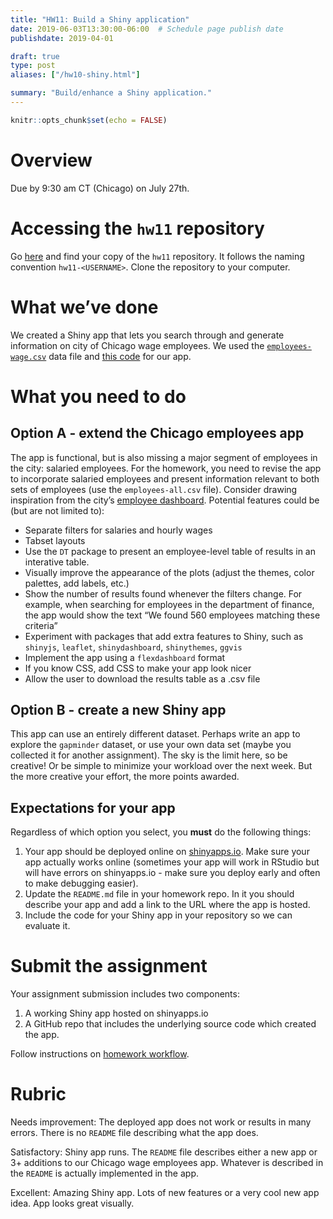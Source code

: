 ```yaml
---
title: "HW11: Build a Shiny application"
date: 2019-06-03T13:30:00-06:00  # Schedule page publish date
publishdate: 2019-04-01

draft: true
type: post
aliases: ["/hw10-shiny.html"]

summary: "Build/enhance a Shiny application."
---
```


```r
knitr::opts_chunk$set(echo = FALSE)
```

# Overview

Due by 9:30 am CT (Chicago) on July 27th.

# Accessing the `hw11` repository

Go [here](https://github.coecis.cornell.edu/cis-fa22) and find your copy of the `hw11` repository. It follows the naming convention `hw11-<USERNAME>`. Clone the repository to your computer.

# What we've done

We created a Shiny app that lets you search through and generate information on city of Chicago wage employees. We used the [`employees-wage.csv`](https://github.com/cis-ds/shiny-demo) data file and [this code](/notes/shiny/#final-shiny-app-code) for our app.

# What you need to do

## Option A - extend the Chicago employees app

The app is functional, but is also missing a major segment of employees in the city: salaried employees. For the homework, you need to revise the app to incorporate salaried employees and present information relevant to both sets of employees (use the `employees-all.csv` file). Consider drawing inspiration from the city's [employee dashboard](https://data.cityofchicago.org/Administration-Finance/Current-Employee-Names-Salaries-and-Position-Title/aned-ke5c). Potential features could be (but are not limited to):

* Separate filters for salaries and hourly wages
* Tabset layouts
* Use the `DT` package to present an employee-level table of results in an interative table.
* Visually improve the appearance of the plots (adjust the themes, color palettes, add labels, etc.)
* Show the number of results found whenever the filters change. For example, when searching for employees in the department of finance, the app would show the text "We found 560 employees matching these criteria"
* Experiment with packages that add extra features to Shiny, such as `shinyjs`, `leaflet`, `shinydashboard`, `shinythemes`, `ggvis`
* Implement the app using a `flexdashboard` format
* If you know CSS, add CSS to make your app look nicer
* Allow the user to download the results table as a .csv file

## Option B - create a new Shiny app

This app can use an entirely different dataset. Perhaps write an app to explore the `gapminder` dataset, or use your own data set (maybe you collected it for another assignment). The sky is the limit here, so be creative! Or be simple to minimize your workload over the next week. But the more creative your effort, the more points awarded.

## Expectations for your app

Regardless of which option you select, you **must** do the following things:

1. Your app should be deployed online on [shinyapps.io](http://www.shinyapps.io). Make sure your app actually works online (sometimes your app will work in RStudio but will have errors on shinyapps.io - make sure you deploy early and often to make debugging easier).
1. Update the `README.md` file in your homework repo. In it you should describe your app and add a link to the URL where the app is hosted.
1. Include the code for your Shiny app in your repository so we can evaluate it.

# Submit the assignment

Your assignment submission includes two components:

1. A working Shiny app hosted on shinyapps.io
1. A GitHub repo that includes the underlying source code which created the app.

Follow instructions on [homework workflow](/faq/homework-guidelines/#homework-workflow).

# Rubric

Needs improvement: The deployed app does not work or results in many errors. There is no `README` file describing what the app does.

Satisfactory: Shiny app runs. The `README` file describes either a new app or 3+ additions to our Chicago wage employees app. Whatever is described in the `README` is actually implemented in the app.

Excellent: Amazing Shiny app. Lots of new features or a very cool new app idea. App looks great visually.
